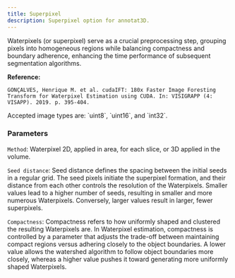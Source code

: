 ```yaml
---
title: Superpixel
description: Superpixel option for annotat3D.
---
```


<ImageZoom alt="kernel" src={waterpixel} className="!my-0 rounded-sm" />

Waterpixels (or superpixel) serve as a crucial preprocessing step, grouping pixels into homogeneous
regions while balancing compactness and boundary adherence, enhancing the time performance of subsequent segmentation algorithms.

  **Reference:**
 
    GONÇALVES, Henrique M. et al. cudaIFT: 180x Faster Image Foresting Transform for Waterpixel Estimation using CUDA. In: VISIGRAPP (4: VISAPP). 2019. p. 395-404.

<Callout>
  Accepted image types are: `uint8`, `uint16`, and `int32`.
</Callout>

### Parameters

`Method`: Waterpixel 2D, applied in area, for each slice, or 3D applied in the volume.

`Seed distance`: Seed distance defines the spacing between the initial seeds in a regular grid. 
The seed pixels initiate the superpixel formation, and their distance from each other 
controls the resolution of the Waterpixels. Smaller values lead to a higher number of seeds, resulting in smaller and more numerous Waterpixels. 
Conversely, larger values result in larger, fewer superpixels.

 `Compactness`: Compactness refers to how uniformly shaped and clustered the resulting Waterpixels are.
In Waterpixel estimation, compactness is controlled by a parameter that adjusts the trade-off between maintaining compact regions versus adhering closely 
to the object boundaries. A lower value allows the watershed algorithm to follow object boundaries more closely, 
whereas a higher value pushes it toward generating more uniformly shaped Waterpixels.